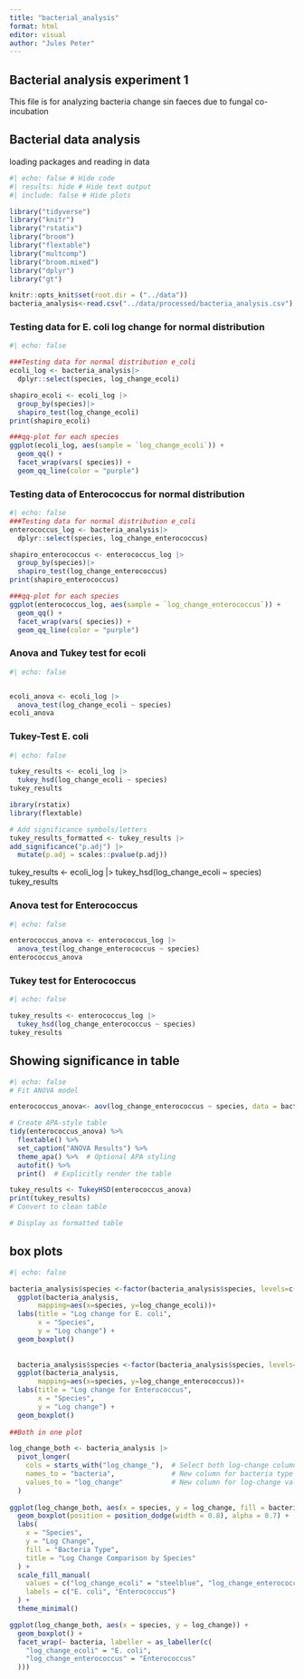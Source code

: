 ```yaml
---
title: "bacterial_analysis"
format: html
editor: visual
author: "Jules Peter"
---
```


## Bacterial analysis experiment 1

This file is for analyzing bacteria change sin faeces due to fungal co-incubation

## Bacterial data analysis

loading packages and reading in data

```r
#| echo: false # Hide code
#| results: hide # Hide text output
#| include: false # Hide plots

library("tidyverse")
library("knitr")
library("rstatix")
library("broom")
library("flextable")
library("multcomp")
library("broom.mixed")
library("dplyr")
library("gt")

knitr::opts_knit$set(root.dir = ("../data"))
bacteria_analysis<-read.csv("../data/processed/bacteria_analysis.csv")
```

### Testing data for E. coli log change for normal distribution

```r
#| echo: false

###Testing data for normal distribution e_coli 
ecoli_log <- bacteria_analysis|>
  dplyr::select(species, log_change_ecoli)

shapiro_ecoli <- ecoli_log |>
  group_by(species)|>
  shapiro_test(log_change_ecoli)
print(shapiro_ecoli)

###qq-plot for each species 
ggplot(ecoli_log, aes(sample = `log_change_ecoli`)) +
  geom_qq() +
  facet_wrap(vars( species)) +
  geom_qq_line(color = "purple")

```

### Testing data of Enterococcus for normal distribution

```r
#| echo: false
###Testing data for normal distribution e_coli 
enterococcus_log <- bacteria_analysis|>
  dplyr::select(species, log_change_enterococcus)

shapiro_enterococcus <- enterococcus_log |>
  group_by(species)|>
  shapiro_test(log_change_enterococcus)
print(shapiro_enterococcus)

###qq-plot for each species 
ggplot(enterococcus_log, aes(sample = `log_change_enterococcus`)) +
  geom_qq() +
  facet_wrap(vars( species)) +
  geom_qq_line(color = "purple")
```

### Anova and Tukey test for ecoli

```r
#| echo: false


ecoli_anova <- ecoli_log |>
  anova_test(log_change_ecoli ~ species)  
ecoli_anova

```

### Tukey-Test E. coli

```r
#| echo: false

tukey_results <- ecoli_log |>
  tukey_hsd(log_change_ecoli ~ species)
tukey_results

ibrary(rstatix)
library(flextable)

# Add significance symbols/letters
tukey_results_formatted <- tukey_results |>
add_significance("p.adj") |>
  mutate(p.adj = scales::pvalue(p.adj))

```

tukey_results \<- ecoli_log \|\> tukey_hsd(log_change_ecoli \~ species) tukey_results

### Anova test for Enterococcus

```r
#| echo: false

enterococcus_anova <- enterococcus_log |>
  anova_test(log_change_enterococcus ~ species)  
enterococcus_anova

```

### Tukey test for Enterococcus

```r
#| echo: false

tukey_results <- enterococcus_log |>
  tukey_hsd(log_change_enterococcus ~ species)
tukey_results
```

## Showing significance in table

```r
#| echo: false
# Fit ANOVA model

enterococcus_anova<- aov(log_change_enterococcus ~ species, data = bacteria_analysis)

# Create APA-style table
tidy(enterococcus_anova) %>%
  flextable() %>%
  set_caption("ANOVA Results") %>%
  theme_apa() %>%  # Optional APA styling
  autofit() %>%
  print()  # Explicitly render the table

tukey_results <- TukeyHSD(enterococcus_anova)
print(tukey_results)
# Convert to clean table

# Display as formatted table


```

## box plots

```r
#| echo: false

bacteria_analysis$species <-factor(bacteria_analysis$species, levels=c("ctrl", "P. ostreatus", "C. comatus"))
  ggplot(bacteria_analysis,
       mapping=aes(x=species, y=log_change_ecoli))+
  labs(title = "Log change for E. coli",
       x = "Species",
       y = "Log change") +
  geom_boxplot()
  
  
  bacteria_analysis$species <-factor(bacteria_analysis$species, levels=c("ctrl", "P. ostreatus", "C. comatus"))
  ggplot(bacteria_analysis,
       mapping=aes(x=species, y=log_change_enterococcus))+
  labs(title = "Log change for Enterococcus",
       x = "Species",
       y = "Log change") +
  geom_boxplot()
  
##Both in one plot

log_change_both <- bacteria_analysis |>
  pivot_longer(
    cols = starts_with("log_change_"),  # Select both log-change columns
    names_to = "bacteria",              # New column for bacteria type
    values_to = "log_change"            # New column for log-change values
  )  
  
ggplot(log_change_both, aes(x = species, y = log_change, fill = bacteria)) +
  geom_boxplot(position = position_dodge(width = 0.8), alpha = 0.7) +
  labs(
    x = "Species",
    y = "Log Change",
    fill = "Bacteria Type",
    title = "Log Change Comparison by Species"
  ) +
  scale_fill_manual(
    values = c("log_change_ecoli" = "steelblue", "log_change_enterococcus" = "coral"),
    labels = c("E. coli", "Enterococcus")
  ) +
  theme_minimal()

ggplot(log_change_both, aes(x = species, y = log_change)) +
  geom_boxplot() +
  facet_wrap(~ bacteria, labeller = as_labeller(c(
    "log_change_ecoli" = "E. coli",
    "log_change_enterococcus" = "Enterococcus"
  )))
  
```

## 
